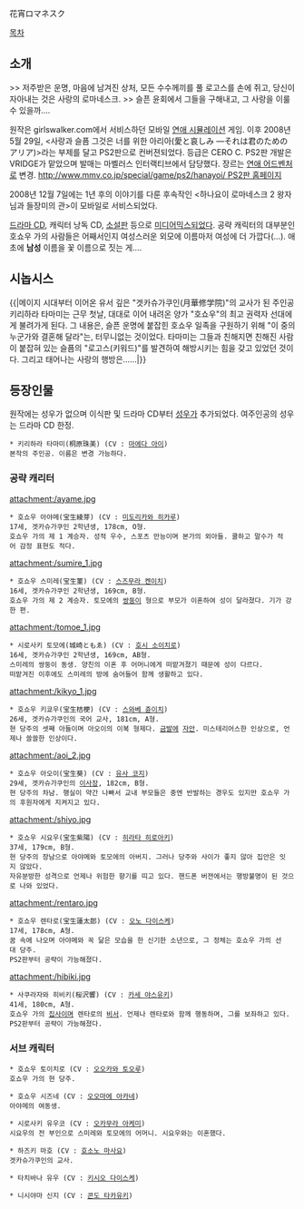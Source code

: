 花宵ロマネスク

[[목차]]
== 소개 ==
>> 저주받은 운명, 마음에 남겨진 상처, 모든 수수께끼를 풀 로고스를 손에 쥐고, 당신이 자아내는 것은 사랑의 로마네스크.
>> 슬픈 윤회에서 그들을 구해내고, 그 사랑을 이룰 수 있을까….

원작은 girlswalker.com에서 서비스하던 모바일 [[연애 시뮬레이션]] 게임. 
이후 2008년 5월 29일, <사랑과 슬픔 그것은 너를 위한 아리아(愛と哀しみ ―それは君のためのアリア)>라는 부제를 달고 PS2판으로 컨버젼되었다. 등급은 CERO C. 
PS2판 개발은 VRIDGE가 맡았으며 발매는 마벨러스 인터랙티브에서 담당했다. 장르는 [[연애 어드벤처]]로 변경. [[http://www.mmv.co.jp/special/game/ps2/hanayoi/ PS2판 홈페이지]]

2008년 12월 7일에는 1년 후의 이야기를 다룬 후속작인 <하나요이 로마네스크 2 왕자님과 들장미의 관>이 모바일로 서비스되었다.

[[드라마 CD]], 캐릭터 낭독 CD, [[소설판]] 등으로 [[미디어믹스]]되었다.
공략 캐릭터의 대부분인 호쇼우 가의 사람들은 어째서인지 여성스러운 외모에 이름마저 여성에 더 가깝다(…). 애초에 '''남성''' 이름을 꽃 이름으로 짓는 게….

== 시놉시스 ==
{{|메이지 시대부터 이어온 유서 깊은 "겟카슈가쿠인(月華修学院)"의 교사가 된 주인공 키리하라 타마미는 근무 첫날, 대대로 이어 내려온 양가 "호쇼우"의 최고 권력자 선대에게 불려가게 된다.
그 내용은, 슬픈 운명에 붙잡힌 호쇼우 일족을 구원하기 위해 "이 중의 누군가와 결혼해 달라"는, 터무니없는 것이었다. 타마미는 그들과 친해지면 친해진 사람이 붙잡혀 있는 슬픔의 "로고스(키워드)"를 발견하여 해방시키는 힘을 갖고 있었던 것이다.
그리고 태어나는 사랑의 행방은……|}}

== 등장인물 ==
원작에는 성우가 없으며 이식판 및 드라마 CD부터 [[성우]]가 추가되었다. 여주인공의 성우는 드라마 CD 한정.

 * 키리하라 타마미(桐原珠美) (CV : [[마에다 아이]])
 본작의 주인공. 이름은 변경 가능하다.

=== 공략 캐리터 ===
attachment:/ayame.jpg
 * 호쇼우 아야메(宝生綾芽) (CV : [[미도리카와 히카루]])
 17세, 겟카슈가쿠인 2학년생, 178cm, O형.
 호쇼우 가의 제 1 계승자. 성적 우수, 스포츠 만능이며 본가의 외아들. 쿨하고 말수가 적어 감정 표현도 적다.

attachment:/sumire_1.jpg
 * 호쇼우 스미레(宝生菫) (CV : [[스즈무라 켄이치]])
 16세, 겟카슈가쿠인 2학년생, 169cm, B형.
 호쇼우 가의 제 2 계승자. 토모에의 [[쌍둥이]] 형으로 부모가 이혼하여 성이 달라졌다. 기가 강한 편.

attachment:/tomoe_1.jpg
 * 시로사키 토모에(城崎ともゑ) (CV : [[호시 소이치로]])
 16세, 겟카슈가쿠인 2학년생, 169cm, AB형.
 스미레의 쌍둥이 동생. 양친의 이혼 후 어머니에게 떠맡겨졌기 때문에 성이 다르다.
 떠맡겨진 이후에도 스미레의 방에 숨어들어 함께 생활하고 있다.

attachment:/kikyo_1.jpg
 * 호쇼우 키쿄우(宝生桔梗) (CV : [[스와베 쥰이치]])
 26세, 겟카슈가쿠인의 국어 교사, 181cm, A형.
 현 당주의 셋째 아들이며 아오이의 이복 형제다. [[금발]]에 [[자안]]. 미스테리어스한 인상으로, 언제나 쓸쓸한 인상이다.

attachment:/aoi_2.jpg
 * 호쇼우 아오이(宝生葵) (CV : [[유사 코지]])
 29세, 겟카슈가쿠인의 [[이사장]], 182cm, B형.
 현 당주의 차남. 행실이 약간 나빠서 교내 부모들은 중엔 반발하는 경우도 있지만 호쇼우 가의 후원자에게 지켜지고 있다.

attachment:/shiyo.jpg
 * 호쇼우 시요우(宝生紫陽) (CV : [[히라타 히로아키]])
 37세, 179cm, B형.
 현 당주의 장남으로 아야메와 토모에의 아버지. 그러나 당주와 사이가 좋지 않아 집안은 잇지 않았다.
 자유분방한 성격으로 언제나 위험한 향기를 띠고 있다. 핸드폰 버젼에서는 행방불명이 된 것으로 나와 있었다.

attachment:/rentaro.jpg
 * 호쇼우 렌타로(宝生蓮太郎) (CV : [[오노 다이스케]])
 17세, 178cm, A형.
 꿈 속에 나오며 아야메와 꼭 닮은 모습을 한 신기한 소년으로, 그 정체는 호쇼우 가의 선대 당주.
 PS2판부터 공략이 가능해졌다.

attachment:/hibiki.jpg
 * 사쿠라자와 히비키(桜沢響) (CV : [[카세 야스유키]])
 41세, 180cm, A형.
 호쇼우 가의 [[집사]]이며 렌타로의 [[비서]]. 언제나 렌타로와 함께 행동하며, 그를 보좌하고 있다.
 PS2판부터 공략이 가능해졌다.
=== 서브 캐릭터 ===
 * 호쇼우 토이치로 (CV : [[오오카와 토오루]])
 호쇼우 가의 현 당주.

 * 호쇼우 시즈네 (CV : [[오오마에 아카네]])
 아야메의 여동생.

 * 시로사키 유우코 (CV : [[오카무라 아케미]])
 시요우의 전 부인으로 스미레와 토모에의 어머니. 시요우와는 이혼했다.

 * 하즈키 마호 (CV : [[호소노 마사요]])
 겟카슈가쿠인의 교사.

 * 타치바나 유우 (CV : [[키시오 다이스케]])

 * 니시야마 신지 (CV : [[콘도 타카유키]])
